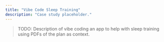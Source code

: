 ```yaml
---
title: "Vibe Code Sleep Training"
description: "Case study placeholder."
---
```



> TODO: Description of vibe coding an app to help with sleep training using PDFs of the plan as context.
